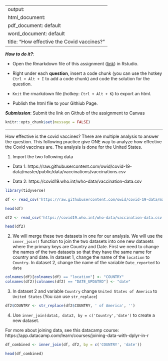 
---
output: 
  html_document:
  pdf_document: default
  word_document: default
title: "How effective the Covid vaccines?"
---

***How to do it?***: 

- Open the Rmarkdown file of this assignment ([link](assignment9_extra_credits.Rmd)) in Rstudio. 

- Right under each **question**, insert  a code chunk (you can use the hotkey `Ctrl + Alt + I` to add a code chunk) and code the solution for the question. 

- `Knit` the rmarkdown file (hotkey: `Ctrl + Alt + K`) to export an html.  

-  Publish the html file to your Githiub Page. 

***Submission***: Submit the link on Github of the assignment to Canvas

```r
knitr::opts_chunk$set(message = FALSE)
```


-------

How effective is the covid vaccines? There are multiple analysis to answer the question. This following practice give ONE way to analyze how effective the Covid vaccines are. The analysis is done for the United States. 

1. Import the two following data

  - Data 1: https://raw.githubusercontent.com/owid/covid-19-data/master/public/data/vaccinations/vaccinations.csv

  - Data 2: https://covid19.who.int/who-data/vaccination-data.csv
  
```r
library(tidyverse)

df <- read_csv('https://raw.githubusercontent.com/owid/covid-19-data/master/public/data/vaccinations/vaccinations.csv')

head(df)
```

```r
df2 <- read_csv('https://covid19.who.int/who-data/vaccination-data.csv')

head(df2)
```


2. We will merge these two datasets in one for our analysis.  We will use the `inner_join()` function to join the two datasets into one new datasets where the primary keys are Country and Date.  First we need to change the names of the two datasets so that they have the same name for country and date.  In dataset 1, change the name of the `location` to `Country`. In dataset 2, change the name of the variable `Date_reported` to `date`

```r
colnames(df)[colnames(df) == "location"] <- "COUNTRY"
colnames(df2)[colnames(df2) == "DATE_UPDATED"] <- "date"
```


3. In dataset 2 and variable `Country` change `United States of America` to `United States` (You can use `str_replace`)

```r
df2$COUNTRY <- str_replace(df2$COUNTRY, ' of America', '')
```

4. Use `inner_join(data1, data2, by = c('Country','date')` to create a new dataset. 

For more about joining data, see this datacamp course:  https://app.datacamp.com/learn/courses/joining-data-with-dplyr-in-r

```r
df_combined <- inner_join(df, df2, by = c('COUNTRY', 'date'))

head(df_combined)
```